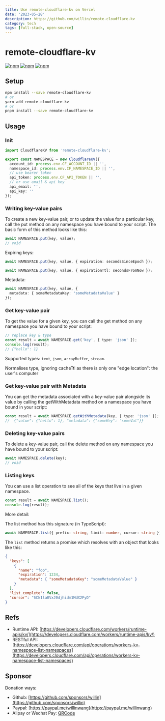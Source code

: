 ```yaml
---
title: Use remote-cloudflare-kv on Vercel
date: '2023-05-28'
description: https://github.com/willin/remote-cloudflare-kv
category: tech
tags: [full-stack, open-source]
---
```


# remote-cloudflare-kv

[![npm](https://img.shields.io/npm/v/remote-cloudflare-kv.svg?style=plastic)](https://npmjs.org/package/remote-cloudflare-kv) [![npm](https://img.shields.io/npm/dm/remote-cloudflare-kv.svg?style=plastic)](https://npmjs.org/package/remote-cloudflare-kv) [![npm](https://img.shields.io/npm/dt/remote-cloudflare-kv.svg?style=plastic)](https://npmjs.org/package/remote-cloudflare-kv)

## Setup

```bash
npm install --save remote-cloudflare-kv
# or
yarn add remote-cloudflare-kv
# or
pnpm install --save remote-cloudflare-kv
```

## Usage

### Init

```ts
import CloudflareKV from 'remote-cloudflare-kv';

export const NAMESPACE = new CloudflareKV({
  account_id: process.env.CF_ACCOUNT_ID || '',
  namespace_id: process.env.CF_NAMESPACE_ID || '',
  // use bearer token
  api_token: process.env.CF_API_TOKEN || '',
  // or use email & api key
  api_email: '',
  api_key: ''
});
```

### Writing key-value pairs

To create a new key-value pair, or to update the value for a particular key, call the put method on any namespace you have bound to your script. The basic form of this method looks like this:

```ts
await NAMESPACE.put(key, value);
// void
```

Expiring keys:

```ts
await NAMESPACE.put(key, value, { expiration: secondsSinceEpoch });

await NAMESPACE.put(key, value, { expirationTtl: secondsFromNow });
```

Metadata:

```ts
await NAMESPACE.put(key, value, {
  metadata: { someMetadataKey: 'someMetadataValue' }
});
```

### Get key-value pair

To get the value for a given key, you can call the get method on any namespace you have bound to your script:

```ts
// replace key & type
const result = await NAMESPACE.get('key', { type: 'json' });
console.log(result);
// {"hello": 1}
```

Supported types: `text`, `json`, `arrayBuffer`, `stream`.

Normalises type, ignoring cacheTtl as there is only one "edge location": the user's computer

### Get key-value pair with Metadata

You can get the metadata associated with a key-value pair alongside its value by calling the getWithMetadata method on a namespace you have bound in your script:

```ts
const result = await NAMESPACE.getWithMetadata(key, { type: 'json' });
//  {"value": {"hello": 1}, "metadata": {"someKey": "someVal"}}
```

### Deleting key-value pairs

To delete a key-value pair, call the delete method on any namespace you have bound to your script:

```ts
await NAMESPACE.delete(key);
// void
```

### Listing keys

You can use a list operation to see all of the keys that live in a given namespace.

```ts
const result = await NAMESPACE.list();
console.log(result);
```

More detail:

The list method has this signature (in TypeScript):

```ts
await NAMESPACE.list({ prefix: string, limit: number, cursor: string });
```

The `list` method returns a promise which resolves with an object that looks like this:

```json
{
  "keys": [
    {
      "name": "foo",
      "expiration": 1234,
      "metadata": { "someMetadataKey": "someMetadataValue" }
    }
  ],
  "list_complete": false,
  "cursor": "6Ck1la0VxJ0djhidm1MdX2FyD"
}
```

## Refs

- Runtime API: [https://developers.cloudflare.com/workers/runtime-apis/kv/](https://developers.cloudflare.com/workers/runtime-apis/kv/)
- RESTful API: [https://developers.cloudflare.com/api/operations/workers-kv-namespace-list-namespaces](https://developers.cloudflare.com/api/operations/workers-kv-namespace-list-namespaces)

## Sponsor

Donation ways:

- Github: [https://github.com/sponsors/willin](https://github.com/sponsors/willin)
- Paypal: [https://paypal.me/willinwang](https://paypal.me/willinwang)
- Alipay or Wechat Pay: [QRCode](https://user-images.githubusercontent.com/1890238/89126156-0f3eeb80-d516-11ea-9046-5a3a5d59b86b.png)
